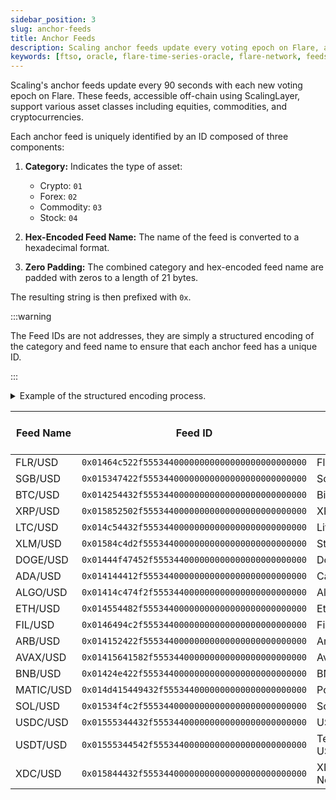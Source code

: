 ```yaml
---
sidebar_position: 3
slug: anchor-feeds
title: Anchor Feeds
description: Scaling anchor feeds update every voting epoch on Flare, approximately every 90s.
keywords: [ftso, oracle, flare-time-series-oracle, flare-network, feeds]
---
```


Scaling's anchor feeds update every 90 seconds with each new voting epoch on Flare. These feeds, accessible off-chain using ScalingLayer, support various asset classes including equities, commodities, and cryptocurrencies.

Each anchor feed is uniquely identified by an ID composed of three components:

1. **Category:** Indicates the type of asset:

   - Crypto: `01`
   - Forex: `02`
   - Commodity: `03`
   - Stock: `04`

2. **Hex-Encoded Feed Name:** The name of the feed is converted to a hexadecimal format.

3. **Zero Padding:** The combined category and hex-encoded feed name are padded with zeros to a length of 21 bytes.

The resulting string is then prefixed with `0x`.

:::warning

The Feed IDs are not addresses, they are simply a structured encoding of the category and feed name to ensure that each anchor feed has a unique ID.

:::

<details>
<summary>Example of the structured encoding process.</summary>

Taking the feed name `FLR/USD`:

- **Category**: `01` (Crypto)
- **Hex-Encoded Feed Name**: `464c522f555344` (hexadecimal representation of `FLR/USD`)
- **Zero Padding**: The category and hex-encoded feed name combined and padded: `01464c522f55534400000000000000000000000000`
- **Final ID**: Adding the prefix results in `0x01464c522f55534400000000000000000000000000`

</details>

| **Feed Name** | **Feed ID**                                    | **Base Asset Name** | **Decimals** | **Category** |
| ------------- | ---------------------------------------------- | ------------------- | ------------ | ------------ |
| FLR/USD       | `0x01464c522f55534400000000000000000000000000` | Flare               | 7            | Crypto       |
| SGB/USD       | `0x015347422f55534400000000000000000000000000` | Songbird            | 7            | Crypto       |
| BTC/USD       | `0x014254432f55534400000000000000000000000000` | Bitcoin             | 2            | Crypto       |
| XRP/USD       | `0x015852502f55534400000000000000000000000000` | XRP                 | 6            | Crypto       |
| LTC/USD       | `0x014c54432f55534400000000000000000000000000` | Litecoin            | 5            | Crypto       |
| XLM/USD       | `0x01584c4d2f55534400000000000000000000000000` | Stellar             | 6            | Crypto       |
| DOGE/USD      | `0x01444f47452f555344000000000000000000000000` | Dogecoin            | 6            | Crypto       |
| ADA/USD       | `0x014144412f55534400000000000000000000000000` | Cardano             | 6            | Crypto       |
| ALGO/USD      | `0x01414c474f2f555344000000000000000000000000` | Algorand            | 6            | Crypto       |
| ETH/USD       | `0x014554482f55534400000000000000000000000000` | Ethereum            | 3            | Crypto       |
| FIL/USD       | `0x0146494c2f55534400000000000000000000000000` | Filecoin            | 5            | Crypto       |
| ARB/USD       | `0x014152422f55534400000000000000000000000000` | Arbitrum            | 5            | Crypto       |
| AVAX/USD      | `0x01415641582f555344000000000000000000000000` | Avalanche           | 5            | Crypto       |
| BNB/USD       | `0x01424e422f55534400000000000000000000000000` | BNB                 | 4            | Crypto       |
| MATIC/USD     | `0x014d415449432f5553440000000000000000000000` | Polygon             | 5            | Crypto       |
| SOL/USD       | `0x01534f4c2f55534400000000000000000000000000` | Solana              | 4            | Crypto       |
| USDC/USD      | `0x01555344432f555344000000000000000000000000` | USDC                | 5            | Crypto       |
| USDT/USD      | `0x01555344542f555344000000000000000000000000` | Tether USDt         | 5            | Crypto       |
| XDC/USD       | `0x015844432f55534400000000000000000000000000` | XDC Network         | 7            | Crypto       |
